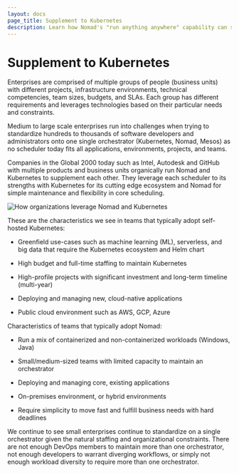 ```yaml
---
layout: docs
page_title: Supplement to Kubernetes
description: Learn how Nomad's "run anything anywhere" capability can supplement Kubernetes' container-only approach to workload orchestration.
---
```


# Supplement to Kubernetes

Enterprises are comprised of multiple groups of people (business units) with different projects, infrastructure environments, technical competencies, team sizes, budgets, and SLAs. Each group has different requirements and leverages technologies based on their particular needs and constraints.

Medium to large scale enterprises run into challenges when trying to standardize hundreds to thousands of software developers and administrators onto one single orchestrator (Kubernetes, Nomad, Mesos) as no scheduler today fits all applications, environments, projects, and teams.

Companies in the Global 2000 today such as Intel, Autodesk and GitHub with multiple products and business units organically run Nomad and Kubernetes to supplement each other. They leverage each scheduler to its strengths with Kubernetes for its cutting edge ecosystem and Nomad for simple maintenance and flexibility in core scheduling.

![How organizations leverage Nomad and Kubernetes](/img/nomad-kubernetes.png)

These are the characteristics we see in teams that typically adopt self-hosted Kubernetes:

- Greenfield use-cases such as machine learning (ML), serverless, and big data that require the Kubernetes ecosystem and Helm chart

- High budget and full-time staffing to maintain Kubernetes

- High-profile projects with significant investment and long-term timeline (multi-year)

- Deploying and managing new, cloud-native applications

- Public cloud environment such as AWS, GCP, Azure

Characteristics of teams that typically adopt Nomad:

- Run a mix of containerized and non-containerized workloads (Windows, Java)

- Small/medium-sized teams with limited capacity to maintain an orchestrator

- Deploying and managing core, existing applications

- On-premises environment, or hybrid environments

- Require simplicity to move fast and fulfill business needs with hard deadlines

We continue to see small enterprises continue to standardize on a single orchestrator given the natural staffing and organizational constraints. There are not enough DevOps members to maintain more than one orchestrator, not enough developers to warrant diverging workflows, or simply not enough workload diversity to require more than one orchestrator.
